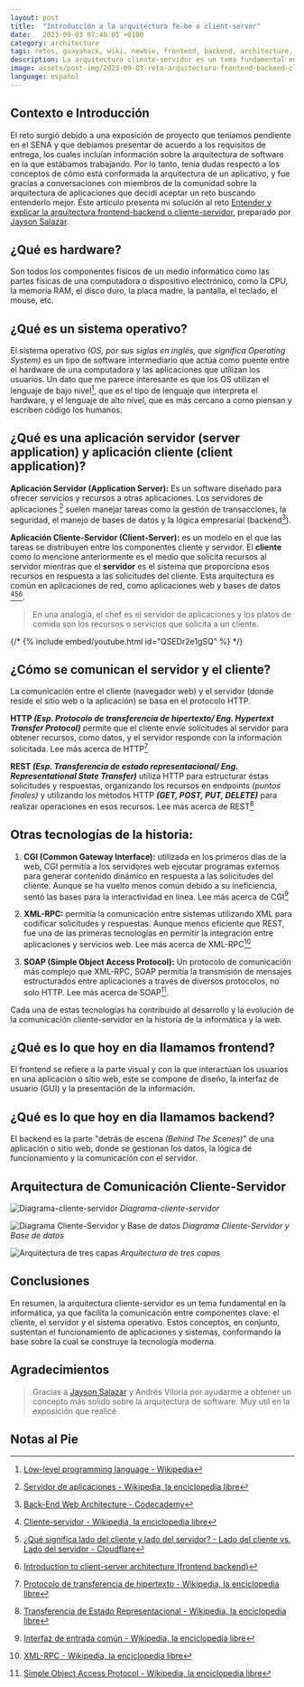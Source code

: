```yaml
---
layout: post
title:  "Introducción a la arquitectura fe-be o client-server"
date:   2023-09-03 07:40:05 +0100
category: architecture
tags: retos, guayahack, wiki, newbie, frontend, backend, architecture, os
description: La arquitectura cliente-servidor es un tema fundamental en la informática, ya que facilita la comunicación entre componentes clave el cliente, el servidor y el sistema operativo. Estos conceptos, en conjunto, sustentan el funcionamiento de aplicaciones y sistemas, conformando la base sobre la cual se construye la tecnología moderna.
image: assets/post-img/2023-09-03-reto-arquitectura-frontend-backend-cliente-servidor/preview-reto-arquitectura-frontend-backend-cliente-servidor.jpg
language: español
---
```


## Contexto e Introducción

El reto surgió debido a una exposición de proyecto que teníamos pendiente en el SENA y que debíamos presentar de acuerdo a los requisitos de entrega, los cuales incluían información sobre la arquitectura de software en la que estábamos trabajando. Por lo tanto, tenía dudas respecto a los conceptos de cómo está conformada la arquitectura de un aplicativo, y fue gracias a conversaciones con miembros de la comunidad sobre la arquitectura de aplicaciones que decidí aceptar un reto buscando entenderlo mejor. Éste artículo presenta mi solución al reto [Entender y explicar la arquitectura frontend-backend o cliente-servidor](https://gitlab.com/guayahack/main/-/issues/105), preparado por [Jayson Salazar](https://guayahack.co/community/member/jdsalaro).

## ¿Qué es hardware?

Son todos los componentes físicos de un medio informático como las partes físicas de una computadora o dispositivo electrónico, como la CPU, la memoria RAM, el disco duro, la placa madre, la pantalla, el teclado, el mouse, etc.

## ¿Qué es un sistema operativo?

El sistema operativo _(OS, por sus siglas en inglés, que significa Operating System)_ es un tipo de software intermediario que actúa como puente entre el hardware de una computadora y las aplicaciones que utilizan los usuarios. Un dato que me parece interesante es que los OS utilizan el lenguaje de bajo nivel[^1], que es el tipo de lenguaje que interpreta el hardware, y el lenguaje de alto nivel, que es más cercano a como piensan y escriben código los humanos.


## ¿Qué es una aplicación servidor (server application) y aplicación cliente (client application)?

**Aplicación Servidor (Application Server):** Es un software diseñado para ofrecer servicios y recursos a otras aplicaciones. Los servidores de aplicaciones [^2] suelen manejar tareas como la gestión de transacciones, la seguridad, el manejo de bases de datos y la lógica empresarial (backend[^3]).

**Aplicación Cliente-Servidor (Client-Server):** es un modelo en el que las tareas se distribuyen entre los componentes cliente y servidor. El **cliente** como lo mencione anteriormente es el medio que solicita recursos al servidor mientras que el **servidor** es el sistema que proporciona esos recursos en respuesta a las solicitudes del cliente. Esta arquitectura es común en aplicaciones de red, como aplicaciones web y bases de datos [^4][^5][^6].

> En una analogía, el chef es el servidor de aplicaciones y los platos de comida son los recursos o servicios que solicita a un cliente.

{/* {% include embed/youtube.html id="QSEDr2e1gSQ" %} */}

## ¿Cómo se comunican el servidor y el cliente?

La comunicación entre el cliente (navegador web) y el servidor (donde reside el sitio web o la aplicación) se basa en el protocolo HTTP.

**HTTP _(Esp. Protocolo de transferencia de hipertexto/ Eng. Hypertext Transfer Protocol)_** permite que el cliente envíe solicitudes al servidor para obtener recursos, como datos, y el servidor responde con la información solicitada. Lee más acerca de HTTP[^7]

**REST _(Esp. Transferencia de estado representacional/ Eng. Representational State Transfer)_**  utiliza HTTP para estructurar éstas solicitudes y respuestas, organizando los recursos en endpoints _(puntos finales)_ y utilizando los métodos HTTP _**(GET, POST, PUT, DELETE)**_ para realizar operaciones en esos recursos. Lee más acerca de REST[^8]

## Otras tecnologías de la historia:

1. **CGI (Common Gateway Interface):** utilizada en los primeros días de la web, CGI permitía a los servidores web ejecutar programas externos para generar contenido dinámico en respuesta a las solicitudes del cliente. Aunque se ha vuelto menos común debido a su ineficiencia, sentó las bases para la interactividad en línea. Lee más acerca de CGI[^9]

2. **XML-RPC:** permitía la comunicación entre sistemas utilizando XML para codificar solicitudes y respuestas. Aunque menos eficiente que REST, fue una de las primeras tecnologías en permitir la integración entre aplicaciones y servicios web. Lee más acerca de XML-RPC[^10]

3. **SOAP (Simple Object Access Protocol):** Un protocolo de comunicación más complejo que XML-RPC, SOAP permitía la transmisión de mensajes estructurados entre aplicaciones a través de diversos protocolos, no solo HTTP. Lee más acerca de SOAP[^11].

Cada una de estas tecnologías ha contribuido al desarrollo y la evolución de la comunicación cliente-servidor en la historia de la informática y la web.

## ¿Qué es lo que hoy en dia llamamos frontend?

El frontend se refiere a la parte visual y con la que interactúan los usuarios en una aplicación o sitio web, este se compone de diseño, la interfaz de usuario (GUI) y la presentación de la información.

## ¿Qué es lo que hoy en dia llamamos backend?

El backend es la parte "detrás de escena _(Behind The Scenes)_" de una aplicación o sitio web, donde se gestionan los datos, la lógica de funcionamiento y la comunicación con el servidor.

## Arquitectura de Comunicación Cliente-Servidor

![Diagrama-cliente-servidor](../assets/post-img/2023-09-03-reto-arquitectura-frontend-backend-cliente-servidor/diagrama-cliente-servidor.png)
_Diagrama-cliente-servidor_

![Diagrama Cliente-Servidor y Base de datos](../assets/post-img/2023-09-03-reto-arquitectura-frontend-backend-cliente-servidor/diagrama-cliente-servidor-base-de-datos.png)
_Diagrama Cliente-Servidor y Base de datos_

![Arquitectura de tres capas](../assets/post-img/2023-09-03-reto-arquitectura-frontend-backend-cliente-servidor/arquitectura-tres-capas.png)
_Arquitectura de tres capas_

## Conclusiones

En resumen, la arquitectura cliente-servidor es un tema fundamental en la informática, ya que facilita la comunicación entre componentes clave: el cliente, el servidor y el sistema operativo. Estos conceptos, en conjunto, sustentan el funcionamiento de aplicaciones y sistemas, conformando la base sobre la cual se construye la tecnología moderna.

## Agradecimientos

> Gracias a [Jayson Salazar](https://guayahack.co/community/member/jdsalaro/) y Andrés Viloria por ayudarme a obtener un concepto más solido sobre la arquitectura de software. Muy utíl en la exposición que realicé

## Notas al Pie

[^1]: [Low-level programming language - Wikipedia](https://en.wikipedia.org/wiki/Low-level_programming_language)
[^2]: [Servidor de aplicaciones - Wikipedia, la enciclopedia libre](https://es.wikipedia.org/wiki/Servidor_de_aplicaciones)
[^3]: [Back-End Web Architecture - Codecademy](https://www.codecademy.com/article/back-end-architecture)
[^4]: [Cliente-servidor - Wikipedia, la enciclopedia libre](https://es.wikipedia.org/wiki/Cliente-servidor)
[^5]: [¿Qué significa lado del cliente y lado del servidor? - Lado del cliente vs. Lado del servidor - Cloudflare](https://www.cloudflare.com/es-es/learning/serverless/glossary/client-side-vs-server-side/)
[^6]: [Introduction to client-server architecture (frontend backend)](https://fluffy.es/introduction-to-client-server)
[^7]: [Protocolo de transferencia de hipertexto - Wikipedia, la enciclopedia libre](https://es.wikipedia.org/wiki/Protocolo_de_transferencia_de_hipertexto)
[^8]: [Transferencia de Estado Representacional - Wikipedia, la enciclopedia libre](https://es.wikipedia.org/wiki/Transferencia_de_Estado_Representacional)
[^9]: [Interfaz de entrada común - Wikipedia, la enciclopedia libre](https://es.wikipedia.org/wiki/Interfaz_de_entrada_com%C3%BAn)
[^10]: [XML-RPC - Wikipedia, la enciclopedia libre](https://es.wikipedia.org/wiki/XML-RPC)
[^11]: [Simple Object Access Protocol - Wikipedia, la enciclopedia libre](https://es.wikipedia.org/wiki/Simple_Object_Access_Protocol)